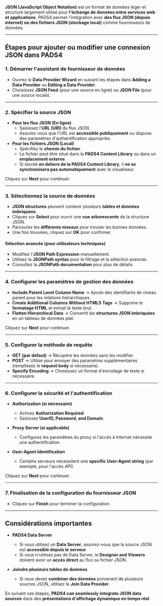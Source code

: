 **JSON (JavaScript Object Notation)** est un format de données léger et structuré largement utilisé pour **l'échange de données entre services web et applications**. PADS4 permet l'intégration avec **des flux JSON (depuis internet) ou des fichiers JSON (stockage local)** comme fournisseurs de données.

***

## **Étapes pour ajouter ou modifier une connexion JSON dans PADS4**

### **1. Démarrer l'assistant de fournisseur de données**

* Ouvrez le **Data Provider Wizard** en suivant les étapes dans **Adding a Data Provider** ou **Editing a Data Provider**.
* Choisissez **JSON Feed** (pour une source en ligne) ou **JSON File** (pour une source locale).

***

### **2. Spécifier la source JSON**

* **Pour les flux JSON (En ligne)**
  * Saisissez l'**URL (URI)** du flux JSON.
  * Assurez-vous que l'URL est **accessible publiquement** ou dispose des paramètres d'authentification appropriés.
* **Pour les fichiers JSON (Local)**
  * Spécifiez le **chemin du fichier**.
  * Le fichier peut être situé dans la **PADS4 Content Library** ou dans un **emplacement externe**.
  * Si stocké **en dehors de la PADS4 Content Library**, il **ne se synchronisera pas automatiquement** avec le visualiseur.

Cliquez sur **Next** pour continuer.

***

### **3. Sélectionnez la source de données**

* **JSON structures** peuvent contenir plusieurs **tables et données imbriquées**.
* Cliquez sur **Select** pour ouvrir une **vue arborescente** de la structure JSON.
* Parcourez les **différents niveaux** pour trouver les bonnes données.
* Une fois trouvées, cliquez sur **OK** pour confirmer.

#### **Sélection avancée (pour utilisateurs techniques)**

* Modifiez l'**JSON Path Expression** manuellement.
* Utilisez la **JSONPath syntax** pour le filtrage et la sélection avancés.
* Consultez la **JSONPath documentation** pour plus de détails.

***

### **4. Configurer les paramètres de gestion des données**

* **Include Parent Level Column Name** → Ajoute des identifiants de niveau parent pour les relations hiérarchiques.
* **Create Additional Columns Without HTML5 Tags** → Supprime le **formatage HTML** et extrait le texte brut.
* **Flatten Hierarchical Data** → Convertit les **structures JSON imbriquées** en un tableau de données plat.

Cliquez sur **Next** pour continuer.

***

### **5. Configurer la méthode de requête**

* **GET (par défaut)** → Récupère les données sans les modifier.
* **POST** → Utilisé pour envoyer des paramètres supplémentaires (remplissez le **request body** si nécessaire).
* **Specify Encoding** → Choisissez un format d'encodage de texte si nécessaire.

***

### **6. Configurer la sécurité et l'authentification**

* **Authorization (si nécessaire)**
  * Activez **Authorization Required**.
  * Saisissez **UserID, Password, and Domain**.

* **Proxy Server (si applicable)**
  * Configurez les paramètres du proxy si l'accès à Internet nécessite une authentification.

* **User-Agent Identification**
  * Certains serveurs nécessitent une **specific User-Agent string** (par exemple, pour l'accès API).

Cliquez sur **Next** pour continuer.

***

### **7. Finalisation de la configuration du fournisseur JSON**

* Cliquez sur **Finish** pour terminer la configuration.

***

## **Considérations importantes**

* **PADS4 Data Server**
  * Si vous utilisez un **Data Server**, assurez-vous que la source JSON est **accessible depuis le serveur**.
  * Si vous n'utilisez pas de Data Server, le **Designer and Viewers** doivent avoir un **accès direct** au flux ou fichier JSON.

* **Joindre plusieurs tables de données**
  * Si vous devez **combiner des données** provenant de plusieurs sources JSON, utilisez le **Join Data Provider**.

En suivant ces étapes, **PADS4 can seamlessly integrate JSON data sources** dans des **présentations d'affichage dynamique en temps réel**.
